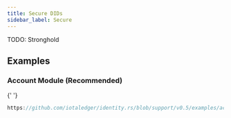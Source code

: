 ```yaml
---
title: Secure DIDs
sidebar_label: Secure
---
```



<Announcement />

TODO: Stronghold

## Examples

### Account Module (Recommended)

{' '}

```rust reference
https://github.com/iotaledger/identity.rs/blob/support/v0.5/examples/account/create_did.rs
```
